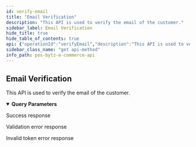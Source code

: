 ```yaml
---
id: verify-email
title: "Email Verification"
description: "This API is used to verify the email of the customer."
sidebar_label: Email Verification
hide_title: true
hide_table_of_contents: true
api: {"operationId":"verifyEmail","description":"This API is used to verify the email of the customer.","parameters":[{"name":"userId","required":true,"in":"query","description":"The unique ID of the user.","schema":{"type":"string"}},{"name":"token","required":true,"in":"query","description":"The verification token send via email address.","schema":{"type":"string"}}],"responses":{"200":{"description":"Success response","content":{"application/json":{"example":{"statusCode":200,"message":"Success"}}}},"400":{"description":"Validation error response","content":{"application/json":{"example":{"statusCode":400,"errors":{"userId":["userId must be a mongodb id"],"token":["token must be a string"]},"message":"Bad Request"}}}},"401":{"description":"Invalid token error response","content":{"application/json":{"example":{"statusCode":401,"message":"Invalid token","error":"Unauthorized"}}}}},"tags":["Auth"],"security":[{"oauth2":["user:read","user:write"]}],"method":"get","path":"/ecommerce/v1/auth/email/verify","servers":[],"securitySchemes":{"oauth2":{"type":"oauth2","flows":{"clientCredentials":{"tokenUrl":"https://gateway-api.posbytz.com/ecommerce/oauth2/token","scopes":["country:read","store:read","category:read","item:read","user:read","user:write","cart:read","cart:write","order:read","order:write","search:read","reviews: read","reviews: write","brand:read"]}}}},"info":{"title":"PosBytz E-Commerce API","description":"Whether you&apos;re building a custom-branded storefront or looking for ways to extend Posbytz, the following guide will help you achieve your goals.","version":"1.0","contact":{}},"postman":{"name":"Email Verification","description":{"content":"This API is used to verify the email of the customer.","type":"text/plain"},"url":{"path":["ecommerce","v1","auth","email","verify"],"host":["{{baseUrl}}"],"query":[{"disabled":false,"description":{"content":"(Required) The unique ID of the user.","type":"text/plain"},"key":"userId","value":""},{"disabled":false,"description":{"content":"(Required) The verification token send via email address.","type":"text/plain"},"key":"token","value":""}],"variable":[]},"header":[{"key":"Accept","value":"application/json"}],"method":"GET","auth":{"type":"oauth2","oauth2":[]}}}
sidebar_class_name: "get api-method"
info_path: pos-bytz-e-commerce-api
---
```



## Email Verification



This API is used to verify the email of the customer.

<details style={{"marginBottom":"1rem"}} data-collapsed={false} open={true}><summary style={{}}><strong>Query Parameters</strong></summary><div><ul><ParamsItem className={"paramsItem"} param={{"name":"userId","required":true,"in":"query","description":"The unique ID of the user.","schema":{"type":"string"}}}></ParamsItem><ParamsItem className={"paramsItem"} param={{"name":"token","required":true,"in":"query","description":"The verification token send via email address.","schema":{"type":"string"}}}></ParamsItem></ul></div></details><div><ApiTabs><TabItem label={"200"} value={"200"}><div>

Success response

</div><div><MimeTabs groupId={"mime-type"}><TabItem label={"application/json"} value={"application/json"}><SchemaTabs groupId={"schema-tabs"}><TabItem label={"Example"} value={"Example"}><ResponseSamples responseExample={"{\n  \"statusCode\": 200,\n  \"message\": \"Success\"\n}"} language={"json"}></ResponseSamples></TabItem></SchemaTabs></TabItem></MimeTabs></div></TabItem><TabItem label={"400"} value={"400"}><div>

Validation error response

</div><div><MimeTabs groupId={"mime-type"}><TabItem label={"application/json"} value={"application/json"}><SchemaTabs groupId={"schema-tabs"}><TabItem label={"Example"} value={"Example"}><ResponseSamples responseExample={"{\n  \"statusCode\": 400,\n  \"errors\": {\n    \"userId\": [\n      \"userId must be a mongodb id\"\n    ],\n    \"token\": [\n      \"token must be a string\"\n    ]\n  },\n  \"message\": \"Bad Request\"\n}"} language={"json"}></ResponseSamples></TabItem></SchemaTabs></TabItem></MimeTabs></div></TabItem><TabItem label={"401"} value={"401"}><div>

Invalid token error response

</div><div><MimeTabs groupId={"mime-type"}><TabItem label={"application/json"} value={"application/json"}><SchemaTabs groupId={"schema-tabs"}><TabItem label={"Example"} value={"Example"}><ResponseSamples responseExample={"{\n  \"statusCode\": 401,\n  \"message\": \"Invalid token\",\n  \"error\": \"Unauthorized\"\n}"} language={"json"}></ResponseSamples></TabItem></SchemaTabs></TabItem></MimeTabs></div></TabItem></ApiTabs></div>
      